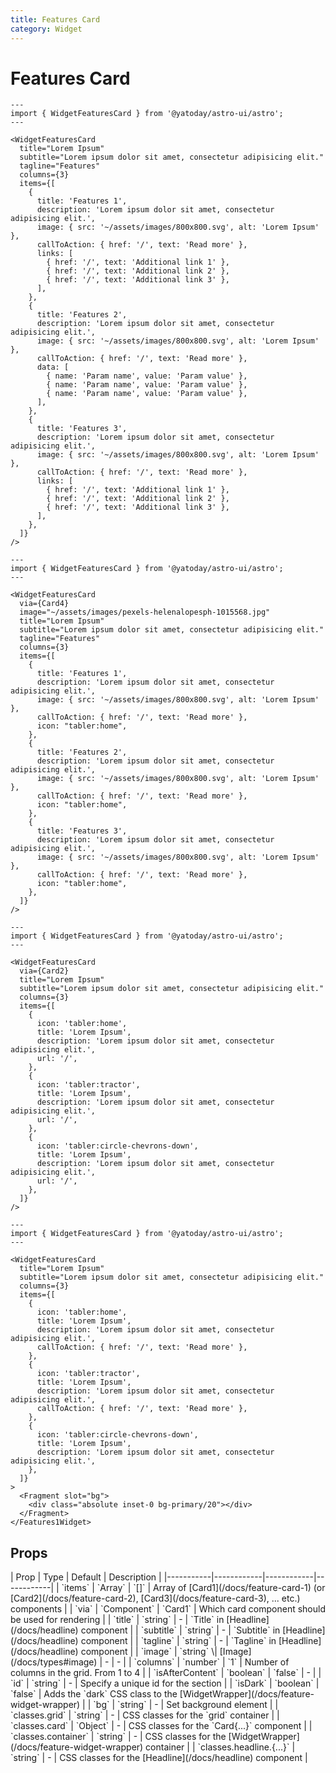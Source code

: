 ```yaml
---
title: Features Card
category: Widget
---
```



# Features Card

<Demo title="Full of content">
  <WidgetFeaturesCard
    title="Lorem Ipsum"
    subtitle="Lorem ipsum dolor sit amet, consectetur adipisicing elit."
    tagline="Features"
    columns={3}
    items={[
      {
        title: 'Features 1',
        description: 'Lorem ipsum dolor sit amet, consectetur adipisicing elit.',
        image: { src: '~/assets/images/800x800.svg', alt: 'Lorem Ipsum' },
        callToAction: { href: '/', text: 'Read more' },
        links: [
          { href: '/', text: 'Additional link 1' },
          { href: '/', text: 'Additional link 2' },
          { href: '/', text: 'Additional link 3' },
        ],
      },
      {
        title: 'Features 2',
        description: 'Lorem ipsum dolor sit amet, consectetur adipisicing elit.',
        image: { src: '~/assets/images/800x800.svg', alt: 'Lorem Ipsum' },
        callToAction: { href: '/', text: 'Read more' },
        data: [
          { name: 'Param name', value: 'Param value' },
          { name: 'Param name', value: 'Param value' },
          { name: 'Param name', value: 'Param value' },
        ],
      },
      {
        title: 'Features 3',
        description: 'Lorem ipsum dolor sit amet, consectetur adipisicing elit.',
        image: { src: '~/assets/images/800x800.svg', alt: 'Lorem Ipsum' },
        callToAction: { href: '/', text: 'Read more' },
        links: [
          { href: '/', text: 'Additional link 1' },
          { href: '/', text: 'Additional link 2' },
          { href: '/', text: 'Additional link 3' },
        ],
      },
    ]}
  />
</Demo>

```astro
---
import { WidgetFeaturesCard } from '@yatoday/astro-ui/astro';
---

<WidgetFeaturesCard
  title="Lorem Ipsum"
  subtitle="Lorem ipsum dolor sit amet, consectetur adipisicing elit."
  tagline="Features"
  columns={3}
  items={[
    {
      title: 'Features 1',
      description: 'Lorem ipsum dolor sit amet, consectetur adipisicing elit.',
      image: { src: '~/assets/images/800x800.svg', alt: 'Lorem Ipsum' },
      callToAction: { href: '/', text: 'Read more' },
      links: [
        { href: '/', text: 'Additional link 1' },
        { href: '/', text: 'Additional link 2' },
        { href: '/', text: 'Additional link 3' },
      ],
    },
    {
      title: 'Features 2',
      description: 'Lorem ipsum dolor sit amet, consectetur adipisicing elit.',
      image: { src: '~/assets/images/800x800.svg', alt: 'Lorem Ipsum' },
      callToAction: { href: '/', text: 'Read more' },
      data: [
        { name: 'Param name', value: 'Param value' },
        { name: 'Param name', value: 'Param value' },
        { name: 'Param name', value: 'Param value' },
      ],
    },
    {
      title: 'Features 3',
      description: 'Lorem ipsum dolor sit amet, consectetur adipisicing elit.',
      image: { src: '~/assets/images/800x800.svg', alt: 'Lorem Ipsum' },
      callToAction: { href: '/', text: 'Read more' },
      links: [
        { href: '/', text: 'Additional link 1' },
        { href: '/', text: 'Additional link 2' },
        { href: '/', text: 'Additional link 3' },
      ],
    },
  ]}
/>
```


<Demo title="With Image & Card4 for render">
  <WidgetFeaturesCard
    via={Card4}
    image="~/assets/images/pexels-helenalopesph-1015568.jpg"
    title="Lorem Ipsum"
    subtitle="Lorem ipsum dolor sit amet, consectetur adipisicing elit."
    tagline="Features"
    columns={3}
    items={[
      {
        title: 'Features 1',
        description: 'Lorem ipsum dolor sit amet, consectetur adipisicing elit.',
        image: { src: '~/assets/images/800x800.svg', alt: 'Lorem Ipsum' },
        callToAction: { href: '/', text: 'Read more' },
        icon: "tabler:home",
      },
      {
        title: 'Features 2',
        description: 'Lorem ipsum dolor sit amet, consectetur adipisicing elit.',
        image: { src: '~/assets/images/800x800.svg', alt: 'Lorem Ipsum' },
        callToAction: { href: '/', text: 'Read more' },
        icon: "tabler:home",
      },
      {
        title: 'Features 3',
        description: 'Lorem ipsum dolor sit amet, consectetur adipisicing elit.',
        image: { src: '~/assets/images/800x800.svg', alt: 'Lorem Ipsum' },
        callToAction: { href: '/', text: 'Read more' },
        icon: "tabler:home",
      },
    ]}
  />
</Demo>


```astro
---
import { WidgetFeaturesCard } from '@yatoday/astro-ui/astro';
---

<WidgetFeaturesCard
  via={Card4}
  image="~/assets/images/pexels-helenalopesph-1015568.jpg"
  title="Lorem Ipsum"
  subtitle="Lorem ipsum dolor sit amet, consectetur adipisicing elit."
  tagline="Features"
  columns={3}
  items={[
    {
      title: 'Features 1',
      description: 'Lorem ipsum dolor sit amet, consectetur adipisicing elit.',
      image: { src: '~/assets/images/800x800.svg', alt: 'Lorem Ipsum' },
      callToAction: { href: '/', text: 'Read more' },
      icon: "tabler:home",
    },
    {
      title: 'Features 2',
      description: 'Lorem ipsum dolor sit amet, consectetur adipisicing elit.',
      image: { src: '~/assets/images/800x800.svg', alt: 'Lorem Ipsum' },
      callToAction: { href: '/', text: 'Read more' },
      icon: "tabler:home",
    },
    {
      title: 'Features 3',
      description: 'Lorem ipsum dolor sit amet, consectetur adipisicing elit.',
      image: { src: '~/assets/images/800x800.svg', alt: 'Lorem Ipsum' },
      callToAction: { href: '/', text: 'Read more' },
      icon: "tabler:home",
    },
  ]}
/>
```

<Demo title="With icons & Card2 for render">
  <WidgetFeaturesCard
    via={Card2}
    title="Lorem Ipsum"
    subtitle="Lorem ipsum dolor sit amet, consectetur adipisicing elit."
    columns={3}
    items={[
      {
        icon: 'tabler:home',
        title: 'Lorem Ipsum',
        description: 'Lorem ipsum dolor sit amet, consectetur adipisicing elit.',
        url: '/',
      },
      {
        icon: 'tabler:tractor',
        title: 'Lorem Ipsum',
        description: 'Lorem ipsum dolor sit amet, consectetur adipisicing elit.',
        url: '/',
      },
      {
        icon: 'tabler:circle-chevrons-down',
        title: 'Lorem Ipsum',
        description: 'Lorem ipsum dolor sit amet, consectetur adipisicing elit.',
        url: '/',
      },
    ]}
  />
</Demo>

```astro
---
import { WidgetFeaturesCard } from '@yatoday/astro-ui/astro';
---

<WidgetFeaturesCard
  via={Card2}
  title="Lorem Ipsum"
  subtitle="Lorem ipsum dolor sit amet, consectetur adipisicing elit."
  columns={3}
  items={[
    {
      icon: 'tabler:home',
      title: 'Lorem Ipsum',
      description: 'Lorem ipsum dolor sit amet, consectetur adipisicing elit.',
      url: '/',
    },
    {
      icon: 'tabler:tractor',
      title: 'Lorem Ipsum',
      description: 'Lorem ipsum dolor sit amet, consectetur adipisicing elit.',
      url: '/',
    },
    {
      icon: 'tabler:circle-chevrons-down',
      title: 'Lorem Ipsum',
      description: 'Lorem ipsum dolor sit amet, consectetur adipisicing elit.',
      url: '/',
    },
  ]}
/>
```

<Demo title="With background">
  <WidgetFeaturesCard
    title="Lorem Ipsum"
    subtitle="Lorem ipsum dolor sit amet, consectetur adipisicing elit."
    columns={3}
    items={[
      {
        icon: 'tabler:home',
        title: 'Lorem Ipsum',
        description: 'Lorem ipsum dolor sit amet, consectetur adipisicing elit.',
        callToAction: { href: '/', text: 'Read more' },
      },
      {
        icon: 'tabler:tractor',
        title: 'Lorem Ipsum',
        description: 'Lorem ipsum dolor sit amet, consectetur adipisicing elit.',
        callToAction: { href: '/', text: 'Read more' },
      },
      {
        icon: 'tabler:circle-chevrons-down',
        title: 'Lorem Ipsum',
        description: 'Lorem ipsum dolor sit amet, consectetur adipisicing elit.',
      },
    ]}
  >
    <Fragment slot="bg">
      <div className="absolute inset-0 bg-primary/20"></div>
    </Fragment>
  </WidgetFeaturesCard>
</Demo>

```astro
---
import { WidgetFeaturesCard } from '@yatoday/astro-ui/astro';
---

<WidgetFeaturesCard
  title="Lorem Ipsum"
  subtitle="Lorem ipsum dolor sit amet, consectetur adipisicing elit."
  columns={3}
  items={[
    {
      icon: 'tabler:home',
      title: 'Lorem Ipsum',
      description: 'Lorem ipsum dolor sit amet, consectetur adipisicing elit.',
      callToAction: { href: '/', text: 'Read more' },
    },
    {
      icon: 'tabler:tractor',
      title: 'Lorem Ipsum',
      description: 'Lorem ipsum dolor sit amet, consectetur adipisicing elit.',
      callToAction: { href: '/', text: 'Read more' },
    },
    {
      icon: 'tabler:circle-chevrons-down',
      title: 'Lorem Ipsum',
      description: 'Lorem ipsum dolor sit amet, consectetur adipisicing elit.',
    },
  ]}
>
  <Fragment slot="bg">
    <div class="absolute inset-0 bg-primary/20"></div>
  </Fragment>
</Features1Widget>
```

## Props

<div className="overflow-x-auto">
  <div className="min-w-xl">
    | Prop | Type | Default | Description |
    |-----------|------------|------------|------------|
    | `items` | `Array` | `[]` | Array of [Card1](/docs/feature-card-1) (or [Card2](/docs/feature-card-2), [Card3](/docs/feature-card-3), ... etc.) components |
    | `via` | `Component` | `Card1` | Which card component should be used for rendering |
    | `title` | `string` | - | `Title` in [Headline](/docs/headline) component |
    | `subtitle` | `string` | - | `Subtitle` in [Headline](/docs/headline) component |
    | `tagline` | `string` | - | `Tagline` in [Headline](/docs/headline) component |
    | `image` | `string` \| [Image](/docs/types#image) | - | - |
    | `columns` | `number` | `1` | Number of columns in the grid. From 1 to 4 |
    | `isAfterContent` | `boolean` | `false` | - |
    | `id` | `string` | - | Specify a unique id for the section |
    | `isDark` | `boolean` | `false` | Adds the `dark` CSS class to the [WidgetWrapper](/docs/feature-widget-wrapper) |
    | `bg` | `string` | - | Set background element |
    | `classes.grid` | `string` | - | CSS classes for the `grid` container |
    | `classes.card` | `Object` | - | CSS classes for the `Card{...}` component |
    | `classes.container` | `string` | - | CSS classes for the [WidgetWrapper](/docs/feature-widget-wrapper) container |
    | `classes.headline.{...}` | `string` | - | CSS classes for the [Headline](/docs/headline) component |
  </div>
</div>
